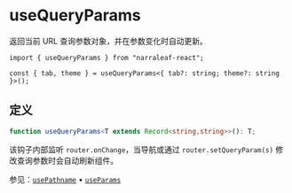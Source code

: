 # useQueryParams

返回当前 URL 查询参数对象，并在参数变化时自动更新。

```tsx
import { useQueryParams } from "narraleaf-react";

const { tab, theme } = useQueryParams<{ tab?: string; theme?: string }>();
```

## 定义

```typescript
function useQueryParams<T extends Record<string,string>>(): T;
```

该钩子内部监听 `router.onChange`，当导航或通过 `router.setQueryParam(s)` 修改查询参数时会自动刷新组件。

参见：[`usePathname`](./usePathname) • [`useParams`](./useParams) 